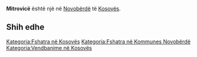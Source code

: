 {{Fshat në 
 | Emri                = Mitrovicë
 | EmriAlt                = 
 | NAME_SHORT_FORM=      
 | NAME_GENERIC=      
 | NAME_SORT_NAME_RO=      MITROVICE
 | FULL_NAME_RO = Mitrovicë
 | FULL_NAME_ND_RO=Mitrovice
 | SORT_NAME_RG=MITROVICE
 | FULL_NAME_RG=Mitrovicë
 | FULL_NAME_ND_RG=Mitrovice
 | SRP_NAME_SHORT_FORM=      
 | SRP_NAME_GENERIC=      
 | SRP_NAME_SORT_NAME_RO=      
 | SRP_FULL_NAME_RO = 
 | SRP_FULL_NAME_ND_RO=
 | SRP_SORT_NAME_RG=
 | SRP_FULL_NAME_RG=
 | SRP_FULL_NAME_ND_RG=
 | Emri (Rasa dhanore) = 
 | Figura              = 
 | Shteti              = Kosovo
 | Komuna              = Novobërdë
 | Kodi postar         = 
 | Sipërfaqja          = 

 | Popullsia           = 

 | Regj. i popullsisë  = 
 | Dend. e popullsisë  = 
 | Faqja zyrtare       = 
 <!--- Koordinatat ----> 
 | Gjerësia            = 42.916667
 | Gjatësia            = 20.9
 | Lartësia            = 
}}
'''Mitrovicë''' është një [[]] në [[Novobërdë]] të [[Kosovës]].

<!-- == Gjeografia == -->
<!-- == Historia == -->
<!-- == Demografia == -->
== Shih edhe ==
{{Komuna Novobërdë}}
{{Kosovo-Administrata-Cung}}

[[Kategoria:Fshatra në Kosovës]]
[[Kategoria:Fshatra në Kommunes Novobërdë]]
[[Kategoria:Vendbanime në Kosovës]]
